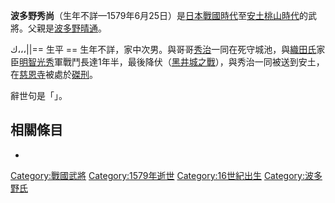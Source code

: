 {{日本武士
|名稱= 波多野 秀尚
|圖片名稱= 
|圖片大小= 
|圖片說明= 
|時代= [[日本戰國時代|日本戰國時代]]—[[安土桃山時代|安土桃山時代]]
|出生日期= 不詳
|出生地點= 
|逝世日期= [[天正_(日本)|天正]]7年6月2日（1579年6月25日）
|逝世地點= 
|假名= 
|羅馬字= 
|幼名= 
|改名= 
|别名= 
|諡号= 
|神号= 
|戒名= 
|洗禮名= 
|墓所= 
|朝廷官位= 
|幕府職位= 
|主君= 
|藩= 
|氏族= {{tsl|ja|波多野氏}}
|父母= 父：[[波多野晴通|波多野晴通]]
|養父= 
|養母= 
|兄弟= 兄：[[波多野秀治|秀治]]<BR>弟：[[波多野秀香|秀香]]
|姐妹= 
|正室= 
|側室= 
|嗣子= 
|嗣女= 
|養子= 
|養女= 
}}
{{japanese|japanese=波多野 秀尚|kana=はたの ひでひさ／ひでなお|romaji=Hatano Hidehisa / Hidenao}}
'''波多野秀尚'''（生年不詳—1579年6月25日）是[[日本戰國時代|日本戰國時代]]至[[安土桃山時代|安土桃山時代]]的武將。父親是[[波多野晴通|波多野晴通]]。

ك،،،||== 生平 ==
生年不詳，家中次男。與哥哥[[波多野秀治|秀治]]一同在{{tsl|ja|八上城}}死守城池，與[[織田氏|織田氏]]家臣[[明智光秀|明智光秀]]軍戰鬥長達1年半，最後降伏（[[黑井城之戰|黑井城之戰]]），與秀治一同被送到安土，在[[慈恩寺|慈恩寺]]被處於[[磔刑|磔刑]]。

辭世句是「{{lang|ja|おほけなき 空の恵みも 尽きしかど いかで忘れん 仇し人をば}}」。

== 相關條目 ==
*{{tsl|ja|波多野氏}}

[[Category:戰國武將|Category:戰國武將]]
[[Category:1579年逝世|Category:1579年逝世]]
[[Category:16世紀出生|Category:16世紀出生]]
[[Category:波多野氏|Category:波多野氏]]